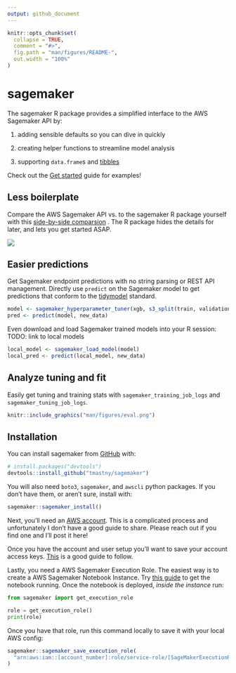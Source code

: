 ```yaml
---
output: github_document
---
```


<!-- README.md is generated from README.Rmd. Please edit that file -->

```r
knitr::opts_chunk$set(
  collapse = TRUE,
  comment = "#>",
  fig.path = "man/figures/README-",
  out.width = "100%"
)
```

# sagemaker

<!-- badges: start -->
<!-- badges: end -->

The sagemaker R package provides a simplified interface
to the AWS Sagemaker API by:

1. adding sensible defaults so you can dive in quickly

2. creating helper functions to streamline model analysis

3. supporting `data.frame`s and [tibbles](https://github.com/tidyverse/tibble)

Check out the 
[Get started](https://tmastny.github.io/sagemaker/articles/sagemaker.html) 
guide for examples!

## Less boilerplate

Compare the AWS Sagemaker API vs. to the sagemaker R package yourself 
with this [side-by-side comparsion](https://tmastny.github.io/sagemaker/articles/sagemaker-vs-sagemaker.html) 
. 
The R package hides the details for later, 
and lets you get started ASAP.

![](man/figures/side-by-side.png)

## Easier predictions

Get Sagemaker endpoint predictions with no string parsing or REST API management. 
Directly use `predict` on the Sagemaker model to get predictions
that conform to the 
[tidymodel](https://tidymodels.github.io/parsnip/reference/predict.model_fit.html)
standard.

```r
model <- sagemaker_hyperparameter_tuner(xgb, s3_split(train, validation))
pred <- predict(model, new_data)
```


Even download and load Sagemaker trained models into your R session:
TODO: link to local models

```r
local_model <- sagemaker_load_model(model)
local_pred <- predict(local_model, new_data)
```

## Analyze tuning and fit

Easily get tuning and training stats with `sagemaker_training_job_logs` 
and `sagemaker_tuning_job_logs`.

```r
knitr::include_graphics("man/figures/eval.png")
```




## Installation

You can install sagemaker from [GitHub](https://github.com/) with:
```r
# install.packages("devtools")
devtools::install_github("tmastny/sagemaker")
```

You will also need `boto3`, `sagemaker`, and `awscli` 
python packages.
If you don't have them, or aren't sure, install with:
```r
sagemaker::sagemaker_install()
```

Next, you'll need an [AWS account](https://aws.amazon.com/premiumsupport/knowledge-center/create-and-activate-aws-account/). 
This is a complicated process and unfortunately I don't have a good guide
to share. Please reach out if you find one and I'll post it here!

Once you have the account and user setup you'll want to
save your account access keys. 
[This](https://www.viget.com/articles/set-up-aws-cli-and-download-your-s3-files-from-the-command-line/)
is a good guide to follow.

Lastly, you need a AWS Sagemaker Execution Role.
The easiest way is to create a AWS Sagemaker Notebook Instance. 
Try [this guide](https://sagemaker-workshop.com/introduction/notebook.html#launch-the-notebook-instance)
to get the notebook running.
Once the notebook is deployed, *inside the instance* run:
```python
from sagemaker import get_execution_role

role = get_execution_role()
print(role)
```

Once you have that role, 
run this command locally 
to save it with your local AWS config:
```r
sagemaker::sagemaker_save_execution_role(
  "arn:aws:iam::[account_number]:role/service-role/[SageMakerExecutionRole]"
)
```



